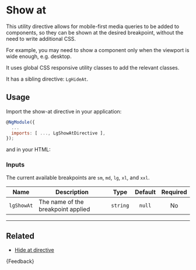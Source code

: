 
<Meta title="Helpers/Directives/Show at/Guide" />

# Show at

This utility directive allows for mobile-first media queries to be added to components, so they can be shown at the desired breakpoint, without the need to write additional CSS.

For example, you may need to show a component only when the viewport is wide enough, e.g. desktop.

It uses global CSS responsive utility classes to add the relevant classes.

It has a sibling directive: `LgHideAt`.

## Usage

Import the show-at directive in your application:

```js
@NgModule({
  ...
  imports: [ ..., LgShowAtDirective ],
});
```

and in your HTML:

<Source id="helpers-directives-show-at-examples--show-at-story"></Source>

### Inputs

The current available breakpoints are `sm`, `md`, `lg`, `xl`, and `xxl`.

| Name       | Description                        |   Type   | Default | Required |
|------------|------------------------------------|:--------:|:-------:|:--------:|
| `lgShowAt` | The name of the breakpoint applied | `string` | `null`  |    No    |

---

## Related

- [Hide at directive](./?path=/docs/helpers-directives-hide-at-guide--docs)

<Markdown>{Feedback}</Markdown>

